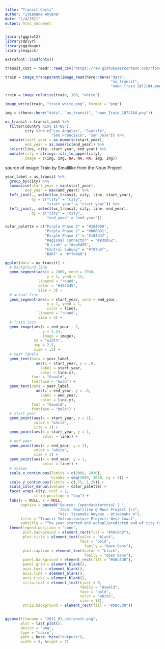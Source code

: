 ```yaml
---
title: "Transit Costs"
author: "Ijeamaka Anyene"
date: "1/4/2021"
output: html_document
---
```


```r
library(ggplot2)
library(dplyr)
library(ggimage)
library(magick)
```

```r
extrafont::loadfonts()
```

```r
transit_cost = readr::read_csv('https://raw.githubusercontent.com/rfordatascience/tidytuesday/master/data/2021/2021-01-05/transit_cost.csv')
```

```r
train = image_transparent(image_read(here::here("data",
                                                "us_transit",
                                                "noun_Train_1872184.png")), 'white')

train = image_colorize(train, 100, "white")
```

```r
image_write(train, "train_white.png", format = "png")
```

```r
img = c(here::here("data", "us_transit", "noun_Train_1872184.png"))
```

```r
us_transit = transit_cost %>%
  filter(country %in% c("US"),
         city %in% c("Los Angeles", "Seattle", 
                     "San Francisco", "San Jose")) %>%
  mutate(start_year = as.numeric(start_year),
         end_year = as.numeric(end_year)) %>%
  select(line, city, start_year, end_year) %>%
  mutate(city = stringr::str_to_upper(city),
         image = c(img, img, NA, NA, NA, img, img))
```

source of image: Train by Smalllike from the Noun Project
```r
year_label = us_transit %>%
  group_by(city) %>%
  summarise(start_year = min(start_year),
         end_year = max(end_year)) %>%
  left_join(., select(us_transit, city, line, start_year),
            by = c("city" = "city",
                   "start_year" = "start_year")) %>%
  left_join(., select(us_transit, city, line, end_year),
            by = c("city" = "city",
                   "end_year" = "end_year"))
```

```r
color_palette = c("Purple Phase 3" = "#2d4059", 
                  "Purple Phase 2" = "#008891", 
                  "Purple Phase 1" = "#184d47",
                  "Regional Connector" = "#939b62",
                  "U-Link" = "#ea5455", 
                  "Central Subway" = "#f07b3f",
                  "BART" = "#ffd460")
```

```r
ggplot(data = us_transit) +
  # background line
  geom_segment(aes(x = 2009, xend = 2030,
                   y = 1, yend = 1),
               lineend = "round",
               color = "#454545",
               size = 3) +
  # actual line
  geom_segment(aes(x = start_year, xend = end_year,
                   y = 1, yend = 1,
                   color = line),
               lineend = "round",
               size = 3) +
  # Train icon
  geom_image(aes(x = end_year - 2,
                 y = 1.14, 
                 image = image),
             by = "width", 
             asp = 2.5,
             size = .3) +
  # year labels
  geom_text(data = year_label,
              aes(x = start_year, y = .9,
                label = start_year,
                color = line.x),
            font = "Oswald",
            fontface = "bold") +
  geom_text(data = year_label,
              aes(x = end_year, y = .9,
                label = end_year,
                color = line.y),
            font = "Oswald",
            fontface = "bold") +
  # start year
  geom_point(aes(x = start_year, y = 1),
             color = "white",
             size = 3) +
  geom_point(aes(x = start_year, y = 1, 
                 color = line)) +
  # end year
  geom_point(aes(x = end_year, y = 1),
             color = "white",
             size = 3) +
  geom_point(aes(x = end_year, y = 1, 
                 color = line)) +
  # scales
  scale_x_continuous(limits = c(2009, 2030),
                     breaks = seq(2009, 2030, by = 3)) +
  scale_y_continuous(limits = c(.75, 1.25)) +
  scale_color_manual(values = color_palette) +
  facet_wrap(~city, ncol = 1,
             strip.position = "top") +
  labs(y = NULL, x = NULL,
       caption = paste0("Source: {opendatatoronto} | ", 
                        "Icon: Smalllike @ Noun Project |\n",
                        "Viz: Ijeamaka Anyene - @ijeamaka_a"),
       title = "Transit Infrastructure Project: West Coast",
       subtitle = "The year started and actual/predicted end of city transit projects\n") +
  theme(legend.position = "none",
        plot.background = element_rect(fill = "#b0c5d0"),
        plot.title = element_text(color = "black",
                                  face = "bold",
                                    family = "Open Sans"),
        plot.caption = element_text(color = "black",
                                    family = "Open Sans"),
        panel.background = element_rect(fill = "#b0c5d0"),
        panel.grid = element_blank(),
        axis.text = element_blank(),
        axis.line = element_blank(),
        axis.ticks = element_blank(),
        strip.text = element_text(hjust = 0, 
                                  family = "Oswald",
                                  face = "bold",
                                  color = "white",
                                  size = 18),
        strip.background = element_rect(fill = "#b0c5d0"))
  
```

```r
ggsave(filename = "2021_01_ustransit.png", 
       plot = last_plot(), 
       device = "png",
       type = "cairo",
       path = here::here("outputs"), 
       width = 5, height = 7)
```


